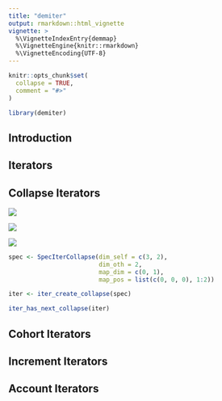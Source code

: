 ```yaml
---
title: "demiter"
output: rmarkdown::html_vignette
vignette: >
  %\VignetteIndexEntry{demmap}
  %\VignetteEngine{knitr::rmarkdown}
  %\VignetteEncoding{UTF-8}
---
```


```r
knitr::opts_chunk$set(
  collapse = TRUE,
  comment = "#>"
)
```

```r
library(demiter)
```

## Introduction


## Iterators



## Collapse Iterators


![](export1.png)


![](export2.png)


![](export3.png)



```r
spec <- SpecIterCollapse(dim_self = c(3, 2),
                         dim_oth = 2,
                         map_dim = c(0, 1),
                         map_pos = list(c(0, 0, 0), 1:2))
```

```r
iter <- iter_create_collapse(spec)
```

```r
iter_has_next_collapse(iter)
```



## Cohort Iterators

## Increment Iterators

## Account Iterators
